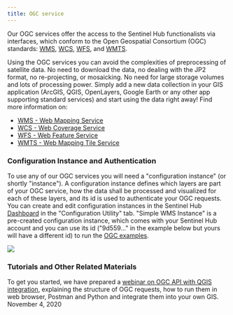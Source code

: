 ```yaml
---
title: OGC service
---
```


Our OGC services offer the access to the Sentinel Hub functionalists via
interfaces, which conform to the Open Geospatial Consortium (OGC)
standards: [WMS](https://www.ogc.org/standard/wms/){target="_blank"},
[WCS](https://www.ogc.org/standard/wcs/){target="_blank"},
[WFS](https://www.ogc.org/standard/wfs/){target="_blank"}, and
[WMTS](https://www.ogc.org/standard/wmts/){target="_blank"}.

Using the OGC services you can avoid the complexities of preprocessing
of satellite data. No need to download the data, no dealing with the JP2
format, no re-projecting, or mosaicking. No need for large storage
volumes and lots of processing power. Simply add a new data collection
in your GIS application (ArcGIS, QGIS, OpenLayers, Google Earth or any
other app supporting standard services) and start using the data right
away! Find more information on:

-   [WMS - Web Mapping Service](/APIs/SentinelHub/OGC/WMS.qmd)
-   [WCS - Web Coverage Service](/APIs/SentinelHub/OGC/WCS.qmd)
-   [WFS - Web Feature Service](/APIs/SentinelHub/OGC/WFS.qmd)
-   [WMTS - Web Mapping Tile Service](/APIs/SentinelHub/OGC/WMTS.qmd)

### Configuration Instance and Authentication

To use any of our OGC services you will need a \"configuration
instance\" (or shortly \"instance\"). A configuration instance defines
which layers are part of your OGC service, how the data shall be
processed and visualized for each of these layers, and its id is used to
authenticate your OGC requests. You can create and edit configuration
instances in the Sentinel Hub
[Dashboard](https://shapps.dataspace.copernicus.eu/dashboard/#/){target="_blank"}
in the \"Configuration Utility\" tab. \"Simple WMS Instance\" is a
pre-created configuration instance, which comes with your Sentinel Hub
account and you can use its id (\"9d559\...\" in the example below but
yours will have a different id) to run the [OGC
examples](/APIs/SentinelHub/OGC/Examples.qmd).

![](OGC/img/configuration_utility.png)

### Tutorials and Other Related Materials

To get you started, we have prepared a [webinar on OGC API with QGIS
integration](https://www.youtube.com/watch?v=CBIlTOl2po4){target="_blank"},
explaining the structure of OGC requests, how to run them in web
browser, Postman and Python and integrate them into your own GIS.
November 4, 2020
